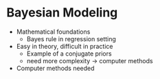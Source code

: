 # Bayesian Modeling {#ch4}

- Mathematical foundations
  - Bayes rule in regression setting
- Easy in theory, difficult in practice
  - Example of a conjugate priors
  - need more complexity -> computer methods
- Computer methods needed
